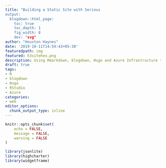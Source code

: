 ```yaml
---
title: "Building a Static Site with Serious 
output:
  blogdown::html_page:
    toc: true
    toc_depth: 1
    fig_width: 8
    dev: "svg"
author: "Houston Haynes"
date: '2019-10-11T14:59:43+05:30'
featuredpath: img
featured: h3sitehex.png
description: Using Rmarkdown, blogdown, Hugo and Azure Infrastructure to build a robust web domain
draft: true
tags:
- R
- blogdown
- Hugo
- RStudio
- Azure
categories: 
- web
editor_options: 
  chunk_output_type: inline
---
```

```r
knitr::opts_chunk$set(
	echo = FALSE,
	message = FALSE,
	warning = FALSE
)

library(jsonlite)
library(highcharter)
library(widgetframe)
```

